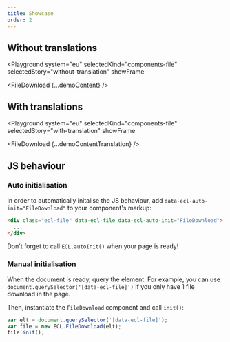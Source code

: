 ```yaml
---
title: Showcase
order: 2
---
```




## Without translations

<Playground
  system="eu"
  selectedKind="components-file"
  selectedStory="without-translation"
  showFrame
>
  <FileDownload {...demoContent} />
</Playground>

## With translations

<Playground
  system="eu"
  selectedKind="components-file"
  selectedStory="with-translation"
  showFrame
>
  <FileDownload {...demoContentTranslation} />
</Playground>

## JS behaviour

### Auto initialisation

In order to automatically initalise the JS behaviour, add `data-ecl-auto-init="FileDownload"` to your component's markup:

```html
<div class="ecl-file" data-ecl-file data-ecl-auto-init="FileDownload">
  ...
</div>
```

Don't forget to call `ECL.autoInit()` when your page is ready!

### Manual initialisation

When the document is ready, query the element. For example, you can use `document.querySelector('[data-ecl-file]')` if you only have 1 file download in the page.

Then, instantiate the `FileDownload` component and call `init()`:

```js
var elt = document.querySelector('[data-ecl-file]');
var file = new ECL.FileDownload(elt);
file.init();
```
